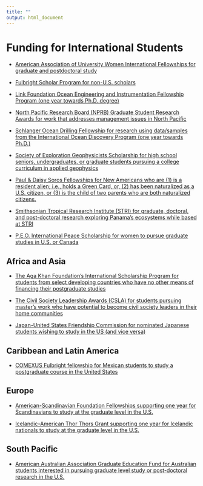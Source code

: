 ```yaml
---
title: ""
output: html_document
---
```


# Funding for International Students

- [American Association of University Women International Fellowships for graduate and postdoctoral study](https://www.aauw.org/resources/programs/fellowships-grants/current-opportunities/international/)

- [Fulbright Scholar Program for non-U.S. scholars](https://fulbrightscholars.org/non-us-scholars)

- [Link Foundation Ocean Engineering and Instrumentation Fellowship Program (one year towards Ph.D. degree)](https://linkoe.org)

- [North Pacific Research Board (NPRB) Graduate Student Research Awards for work that addresses management issues in North Pacific](https://nprb.org/graduate-research-awards/#section-2)

- [Schlanger Ocean Drilling Fellowship for research using data/samples from the International Ocean Discovery Program (one year towards Ph.D.)](https://usoceandiscovery.org/fellowships/)

- [Society of Exploration Geophysicists Scholarship for  high school seniors, undergraduates, or graduate students pursuing a college curriculum in applied geophysics](https://seg.org/programs/student-programs/scholarships/)

- [Paul & Daisy Soros Fellowships for New Americans who are (1) is a resident alien; i.e., holds a Green Card, or, (2) has been naturalized as a U.S. citizen, or (3) is the child of two parents who are both naturalized citizens.](https://www.pdsoros.org)

- [Smithsonian Tropical Research Institute (STRI) for graduate, doctoral, and post-doctoral research exploring Panama's ecosystems while based at STRI](https://stri.si.edu/academic-programs/fellowships)

- [P.E.O. International Peace Scholarship for women to pursue graduate studies in U.S. or Canada](https://www.peointernational.org/educational-support/international-peace-scholarship-fund/)

## Africa and Asia

- [The Aga Khan Foundation's International Scholarship Program for students from select developing countries who have no other means of financing their postgraduate studies](https://the.akdn/en/what-we-do/developing-human-capacity/education/international-scholarships)

- [The Civil Society Leadership Awards (CSLA) for students pursuing master's work who have potential to become civil society leaders in their home communities](https://www.wcl.american.edu/academics/degrees/llm/how-to-apply/scholarships/civil/)

- [Japan-United States Friendship Commission for nominated Japanese students wishing to study in the US (and vice versa)](https://www.jusfc.gov)

## Caribbean and Latin America

- [COMEXUS Fulbright fellowship for Mexican students to study a postgraduate course in the United States](https://www.comexus.org.mx)

## Europe

- [American-Scandinavian Foundation Fellowships supporting one year for Scandinavians to study at the graduate level in the U.S.](https://www.amscan.org/fellowships-and-grants/)

- [Icelandic-American Thor Thors Grant supporting one year for Icelandic nationals to study at the graduate level in the U.S.](https://www.iceam.is/styrkir/skolastyrkir)


## South Pacific

- [American Australian Association Graduate Education Fund for Australian students interested in pursuing graduate level study or post-doctoral research in the U.S. ](https://americanaustralian.org/scholarships/education-fund/)

